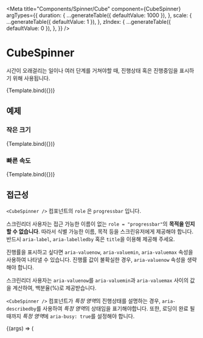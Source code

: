 
<Meta
  title="Components/Spinner/Cube"
  component={CubeSpinner}
  argTypes={{
    duration: {
      ...generateTable({ defaultValue: 1000 }),
    },
    scale: {
      ...generateTable({ defaultValue: 1 }),
    },
    zIndex: {
      ...generateTable({ defaultValue: 0 }),
    },
  }}
/>


# CubeSpinner

시간이 오래걸리는 일이나 여러 단계를 거쳐야할 때, 진행상태 혹은 진행중임을 표시하기 위해 사용됩니다.

<Canvas>
  <Story name="default" args={{ 'aria-label': '큐브스피너 예제' }}>
    {Template.bind({})}
  </Story>
</Canvas>

<ArgsTable story="default" />

## 예제

### 작은 크기

<Canvas>
  <Story name="small" args={{ duration: 1000, scale: 0.5, zIndex: 9999, 'aria-label': '큐브스피너 예제' }}>
    {Template.bind({})}
  </Story>
</Canvas>

### 빠른 속도

<Canvas>
  <Story name="fast" args={{ duration: 300, scale: 0.5, zIndex: 9999, 'aria-label': '큐브스피너 예제' }}>
    {Template.bind({})}
  </Story>
</Canvas>

## 접근성

`<CubeSpinner />` 컴포넌트의 `role` 은 `progressbar` 입니다.

스크린리더 사용자는 접근 가능한 이름이 없는 `role = "progressbar"`의 **목적을 인지할 수 없습니다**.
따라서 식별 가능한 이름, 목적 등을 스크린유저에게 제공해야 합니다. 반드시 `aria-label`, `aria-labelledby` 혹은 `title`을 이용해 제공해 주세요.

진행률을 표시하고 싶다면 `aria-valuenow`, `aria-valuemin`, `aria-valuemax` 속성을 사용하여 나타낼 수 있습니다.
진행률 값이 불확실한 경우, `aria-valuenow` 속성을 생략해야 합니다.

스크린리더 사용자는 `aria-valuenow`를 `aria-valuemin`과 `aria-valuemax` 사이의 값을 계산하여, 백분율(%)로 제공받습니다.

`<CubeSpinner />` 컴포넌트가 *특정 영역*의 진행상태를 설명하는 경우, `aria-describedby`를 사용하여 *특정 영역*의 상태임을 표기해야합니다.
또한, 로딩이 완료 될 때까지 *특정 영역*에 `aria-busy: true`를 설정해야 합니다.

<Canvas>
  <Story name="accessibility" args={{ 'aria-labelledby': 'example', 'aria-describedby': 'example' }}>
    {(args) => (
      <div>
        <Template {...args} />
        <Badge id="example" aria-busy={true} text="#example" />
      </div>
    )}
  </Story>
</Canvas>
